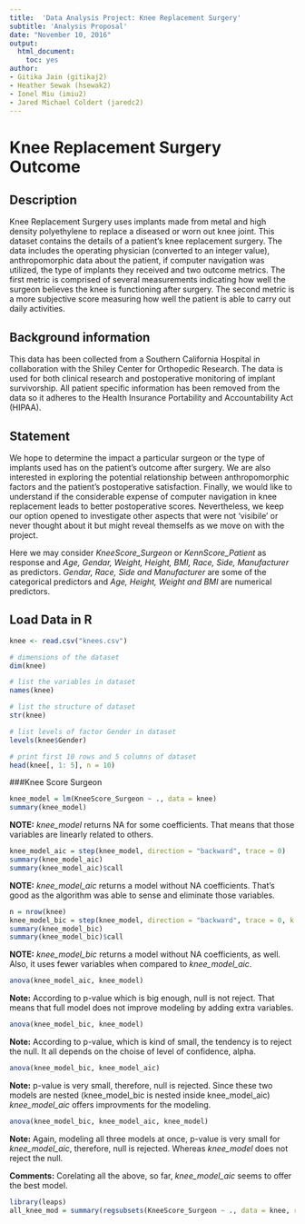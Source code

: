 ```yaml
---
title:  'Data Analysis Project: Knee Replacement Surgery'
subtitle: 'Analysis Proposal'
date: "November 10, 2016"
output:
  html_document:
    toc: yes
author:
- Gitika Jain (gitikaj2)
- Heather Sewak (hsewak2)
- Ionel Miu (imiu2)
- Jared Michael Coldert (jaredc2)
---
```

#  Knee Replacement Surgery Outcome

## Description
Knee Replacement Surgery uses implants made from metal and high density polyethylene to replace a diseased or worn out knee joint.  This dataset contains the details of a patient's knee replacement surgery.  The data includes the operating physician (converted to an integer value), anthropomorphic data about the patient, if computer navigation was utilized, the type of implants they received and two outcome metrics.  The first metric is comprised of several measurements indicating how well the surgeon believes the knee is functioning after surgery.  The second metric is a more subjective score measuring how well the patient is able to carry out daily activities.   

## Background information
This data has been collected from a Southern California Hospital in collaboration with the Shiley Center for Orthopedic Research.  The data is used for both clinical research and postoperative monitoring of implant survivorship.  All patient specific information has been removed from the data so it adheres to the Health Insurance Portability and Accountability Act (HIPAA).

## Statement
We hope to determine the impact a particular surgeon or the type of implants used has on the patient's outcome after surgery.  We are also interested in exploring the potential relationship between anthropomorphic factors and the patient's postoperative satisfaction.  Finally, we would like to understand if the considerable expense of computer navigation in knee replacement leads to better postoperative scores. Nevertheless, we keep our option opened to investigate other aspects that were not 'visibile' or never thought about it but might reveal themselfs as we move on with the project.

Here we may consider *KneeScore\_Surgeon* or *KennScore\_Patient* as response and *Age, Gendar, Weight, Height, BMI, Race, Side, Manufacturer* as predictors. *Gendar, Race, Side and Manufacturer* are some of the categorical predictors and *Age, Height, Weight and BMI* are numerical predictors.

## Load Data in R

```r
knee <- read.csv("knees.csv")

# dimensions of the dataset
dim(knee) 

# list the variables in dataset
names(knee)

# list the structure of dataset
str(knee) 

# list levels of factor Gender in dataset
levels(knee$Gender)

# print first 10 rows and 5 columns of dataset
head(knee[, 1: 5], n = 10)
```

###Knee Score Surgeon

```r
knee_model = lm(KneeScore_Surgeon ~ ., data = knee)
summary(knee_model)
```
**NOTE:** *knee_model* returns NA for some coefficients. That means that those variables are linearly related to others.

```r
knee_model_aic = step(knee_model, direction = "backward", trace = 0)
summary(knee_model_aic)
summary(knee_model_aic)$call
```
**NOTE:** *knee_model_aic* returns a model without NA coefficients. That's good as the algorithm was able to sense and eliminate those variables. 

```r
n = nrow(knee)
knee_model_bic = step(knee_model, direction = "backward", trace = 0, k = log(n))
summary(knee_model_bic)
summary(knee_model_bic)$call
```

**NOTE:** *knee_model_bic* returns a model without NA coefficients, as well.  
Also, it uses fewer variables when compared to *knee_model_aic*. 

```r
anova(knee_model_aic, knee_model)
```

**Note:** According to p-value which is big enough, null is not reject. That means that full model does not improve modeling
by adding extra variables.

```r
anova(knee_model_bic, knee_model)
```

**Note:** According to p-value, which is kind of small, the tendency is to reject the null. It all depends on the choise of level of confidence, alpha.


```r
anova(knee_model_bic, knee_model_aic)
```

**Note:** p-value is very small, therefore, null is rejected. Since these two models are nested (knee_model_bic is nested inside knee_model_aic) *knee_model_aic* offers improvments for the modeling.

```r
anova(knee_model_bic, knee_model_aic, knee_model)
```

**Note:** Again, modeling all three models at once, p-value is very small for *knee_model_aic*, therefore, null is rejected. Whereas *knee_model* does not reject the null.

**Comments:** Corelating all the above, so far, *knee_model_aic* seems to offer the best model.

```r
library(leaps)
all_knee_mod = summary(regsubsets(KneeScore_Surgeon ~ ., data = knee, really.big=T))
```















<!-- ```{r warning=FALSE, message=FALSE} -->
<!-- plot(fitted(knee_model_aic), resid(knee_model_aic), col = "magenta", pch = 20, cex = 1.5, xlab = "Fitted", ylab = "Residuals") -->
<!-- abline(h=0, lwd = 2, col = "olivedrab1") -->

<!-- qqnorm(resid(knee_model_aic), main = "Normal QQ Plot - Knee Model AIC", col = "purple4", pch = 20, cex = 1.5) -->
<!-- qqline(resid(knee_model_aic), col = "Orange", lwd = 3) -->

<!-- library(lmtest) -->
<!-- bptest(knee_model_aic) -->

<!-- shapiro.test(resid(knee_model_aic)) -->

<!-- ``` -->

<!-- ###Knee Score Patient -->
<!-- ```{r} -->
<!-- patient_model = lm(KneeScore_Patient ~ ., data = knee) -->
<!-- summary(patient_model) -->

<!-- patient_model_aic = step(patient_model, direction = "backward", trace = 0) -->
<!-- summary(patient_model_aic)$call -->

<!-- patient_model_bic = step(patient_model, direction = "backward", trace = 0) -->
<!-- summary(patient_model_bic)$call -->
<!-- ``` -->

<!-- ```{r} -->
<!-- anova(patient_model_aic, patient_model) -->
<!-- ``` -->

<!-- ```{r warning=FALSE, message=FALSE} -->
<!-- plot(fitted(patient_model_aic), resid(patient_model_aic), col = "green", pch = 20, cex = 1.5, xlab = "Fitted", ylab = "Residuals") -->
<!-- abline(h=0, lwd = 2, col = "black") -->

<!-- qqnorm(resid(patient_model_aic), main = "Normal QQ Plot - Patient Model AIC", col = "red", pch = 20, cex = 1.5) -->
<!-- qqline(resid(patient_model_aic), col = "navy", lwd = 3) -->

<!-- library(lmtest) -->
<!-- bptest(patient_model_aic) -->

<!-- shapiro.test(resid(patient_model_aic)) -->

<!-- ``` -->
